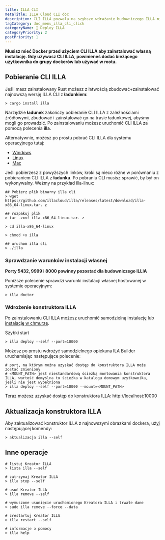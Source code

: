 ```yaml
---
title: ILLA CLI
metaTitle: ILLA Cloud CLI doc
description: CLI ILLA pozwala na szybsze wdrażanie budowniczego ILLA niż twoja wyobraźnia.
tagCategory: doc_menu_illa_cli_click
categoryName: 👷 Deploy ILLA
categoryPriority: 2
postPriority: 1
---
```


**Musisz mieć Docker przed użyciem CLI ILLA aby zainstalować własną instalację. Gdy używasz CLI ILLA, powinieneś dodać bieżącego użytkownika do grupy dockerów lub używać w rootu.**

## Pobieranie CLI ILLA

Jeśli masz zainstalowany Rust możesz z łatwością zbudować+zainstalować najnowszą wersję ILLA CLI z **ładunkiem**:

```
> cargo install illa
```

Narzędzie **ładunek** zakończy pobieranie CLI ILLA z zależnościami źródłowymi, zbudować i zainstalować go na trasie ładunkowej, abyśmy mogli go prowadzić.
Po zainstalowaniu możesz uruchomić CLI ILLA za pomocą polecenia **illa**.

Alternatywnie, możesz po prostu pobrać CLI ILLA dla systemu operacyjnego tutaj:

-   [Windows](https://github.com/illacloud/illa/releases/latest/download/illa-x86_64-win.zip)
-   [Linux](https://github.com/illacloud/illa/releases/latest/download/illa-x86_64-linux.tar.gz)
-   [Mac](https://github.com/illacloud/illa/releases/latest/download/illa-x86_64-macos.tar.gz)

Jeśli pobierzesz z powyższych linków, kroki są nieco różne w porównaniu z pobieraniem CLI ILLA z **ładunku**. Po pobraniu CLI musisz sprawić, by był on wykonywalny. Weźmy na przykład illa-linux:

```
## Pobierz plik binarny illa cli
> wget https://github.com/illacloud/illa/releases/latest/download/illa-x86_64-linux.tar. z

## rozpakuj plik
> tar -zxvf illa-x86_64-linux.tar. z

> cd illa-x86_64-linux

> chmod +x illa

## uruchom illa cli
> ./illa

```

### Sprawdzanie warunków instalacji własnej

**Porty 5432, 9999 i 8000 powinny pozostać dla budowniczego ILLIA**

Poniższe polecenie sprawdzi warunki instalacji własnej hostowanej w systemie operacyjnym:

```
> illa doctor
```

### Wdrożenie konstruktora ILLA

Po zainstalowaniu CLI ILLA możesz uruchomić samodzielną instalację lub [instalację w chmurze](https://cloud.illacloud.com/).

Szybki start

```
> illa deploy --self --port=10000
```

Możesz po prostu wdrożyć samodzielnego opiekuna ILA Builder uruchamiając następujące polecenie:

```
# port, na którym można uzyskać dostęp do konstruktora ILLA może zostać zmieniony
# <MOUNT_PATH> jest niestandardową ścieżką montowania konstruktora ILLA, wartość domyślna to ścieżka w katalogu domowym użytkownika, jeśli nie jest wypełniona
> illa deploy --self --port=10000 --mount=<MOUNT_PATH>
```

Teraz możesz uzyskać dostęp do konstruktora ILLA: http://localhost:10000

## Aktualizacja konstruktora ILLA

Aby zaktualizować konstruktor ILLA z najnowszymi obrazkami dockera, użyj następującej komendy:

```
> aktualizacja illa --self
```

## Inne operacje

```
# listuj Kreator ILLA
> lista illa --self

# zatrzymaj Kreator ILLA
> illa stop --self

# usuń Kreator ILLA
> illa remove --self

# wymuszone usunięcie uruchomionego Kreatora ILLA i trwałe dane
> sudo illa remove --force --data

# zrestartuj Kreator ILLA
> illa restart --self

# informacje o pomocy
> illa help
```
